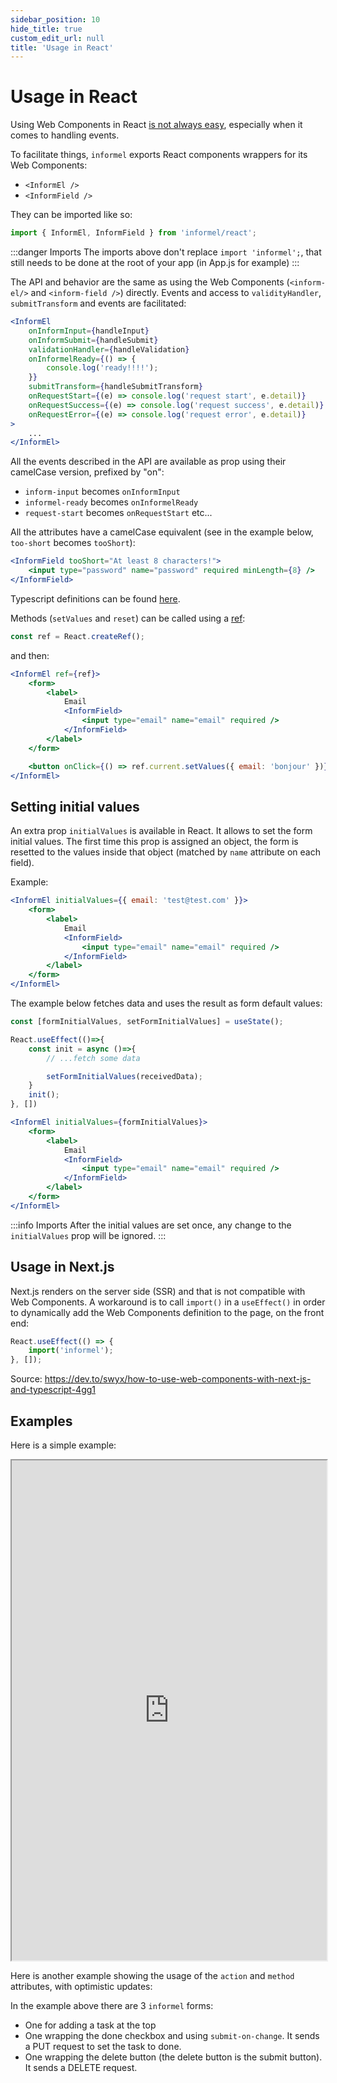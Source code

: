 ```yaml
---
sidebar_position: 10
hide_title: true
custom_edit_url: null
title: 'Usage in React'
---
```



# Usage in React

Using Web Components in React [is not always easy](https://reactjs.org/docs/web-components.html#using-web-components-in-react), especially when it comes to handling events.

To facilitate things, `informel` exports React components wrappers for its Web Components:

-   `<InformEl />`
-   `<InformField />`

They can be imported like so:

```js
import { InformEl, InformField } from 'informel/react';
```

:::danger Imports
The imports above don't replace `import 'informel';`, that still needs to be done at the root of your app (in App.js for example)
:::

The API and behavior are the same as using the Web Components (`<inform-el/>` and `<inform-field />`) directly.
Events and access to `validityHandler`, `submitTransform` and events are facilitated:

```jsx
<InformEl
    onInformInput={handleInput}
    onInformSubmit={handleSubmit}
    validationHandler={handleValidation}
    onInformelReady={() => {
        console.log('ready!!!!');
    }}
    submitTransform={handleSubmitTransform}
    onRequestStart={(e) => console.log('request start', e.detail)}
    onRequestSuccess={(e) => console.log('request success', e.detail)}
    onRequestError={(e) => console.log('request error', e.detail)}
>
    ...
</InformEl>
```

All the events described in the API are available as prop using their camelCase version, prefixed by "on":

-   `inform-input` becomes `onInformInput`
-   `informel-ready` becomes `onInformelReady`
-   `request-start` becomes `onRequestStart` etc...

All the attributes have a camelCase equivalent (see in the example below, `too-short` becomes `tooShort`):

```jsx
<InformField tooShort="At least 8 characters!">
    <input type="password" name="password" required minLength={8} />
</InformField>
```

Typescript definitions can be found [here](https://github.com/juliendelort/informel/blob/main/react-src/index.d.ts).

Methods (`setValues` and `reset`) can be called using a [ref](https://reactjs.org/docs/refs-and-the-dom.html):

```js
const ref = React.createRef();
```

and then:

```jsx
<InformEl ref={ref}>
    <form>
        <label>
            Email
            <InformField>
                <input type="email" name="email" required />
            </InformField>
        </label>
    </form>

    <button onClick={() => ref.current.setValues({ email: 'bonjour' })}>Bonjour</button>
</InformEl>
```

## Setting initial values

An extra prop `initialValues` is available in React. It allows to set the form initial values. The first time this prop is assigned an object, the form is resetted
to the values inside that object (matched by `name` attribute on each field).

Example:

```jsx
<InformEl initialValues={{ email: 'test@test.com' }}>
    <form>
        <label>
            Email
            <InformField>
                <input type="email" name="email" required />
            </InformField>
        </label>
    </form>
</InformEl>
```

The example below fetches data and uses the result as form default values:

```jsx
const [formInitialValues, setFormInitialValues] = useState();

React.useEffect(()=>{
    const init = async ()=>{
        // ...fetch some data

        setFormInitialValues(receivedData);
    }
    init();
}, [])

<InformEl initialValues={formInitialValues}>
    <form>
        <label>
            Email
            <InformField>
                <input type="email" name="email" required />
            </InformField>
        </label>
    </form>
</InformEl>
```

:::info Imports
After the initial values are set once, any change to the `initialValues` prop will be ignored.
:::

## Usage in Next.js

Next.js renders on the server side (SSR) and that is not compatible with Web Components.
A workaround is to call `import()` in a `useEffect()` in order to dynamically add the Web Components definition
to the page, on the front end:

```jsx
React.useEffect(() => {
    import('informel');
}, []);
```

Source: https://dev.to/swyx/how-to-use-web-components-with-next-js-and-typescript-4gg1

## Examples

Here is a simple example:

<iframe width="100%" height="800" src="https://stackblitz.com/edit/react-ts-6k1p9j?embed=1&file=index.tsx"></iframe>

Here is another example showing the usage of the `action` and `method` attributes, with optimistic updates:

<TodoExample />

In the example above there are 3 `informel` forms:

-   One for adding a task at the top
-   One wrapping the done checkbox and using `submit-on-change`. It sends a PUT request to set the task to done.
-   One wrapping the delete button (the delete button is the submit button). It sends a DELETE request.
